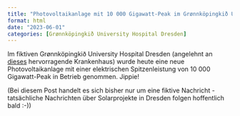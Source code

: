 ```yaml
---
title: "Photovoltaikanlage mit 10 000 Gigawatt-Peak im Grønnköpingkið University Hospital Dresden"
format: html
date: "2023-06-01"
categories: [Grønnköpingkið University Hospital Dresden]
---
```


Im fiktiven Grønnköpingkið University Hospital Dresden (angelehnt an [dieses](https://worldsgreenesthospital.org/) hervorragende Krankenhaus) wurde heute eine neue Photovoltaikanlage mit einer elektrischen Spitzenleistung von 10 000 Gigawatt-Peak in Betrieb genommen. Jippie!

(Bei diesem Post handelt es sich bisher nur um eine fiktive Nachricht - tatsächliche Nachrichten über Solarprojekte in Dresden folgen hoffentlich bald :-))
